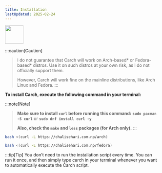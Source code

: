 ```yaml
---
title: Installation
lastUpdated: 2025-02-24
---
```



<img src="https://img.icons8.com/?size=80&id=v8LYQxpvZ4xX&format=png" width="60" />

:::caution[Caution]
> I do not guarantee that Carch will work on Arch-based* or Fedora-based* distros. Use it on such distros at your own risk, as I do not officially support them.
> 
> However, Carch will work fine on the mainline distributions, like Arch Linux and Fedora.
:::

**To install Carch, execute the following command in your terminal:**


:::note[Note]
> **Make sure to install `curl` before running this command:** **`sudo pacman -S curl`** or **`sudo dnf install curl -y`**  
>
> **Also, check the `make` and `less` packages (for Arch only).**
:::


<Tabs syncKey="pkg">
<TabItem label="Arch">

```sh
bash <(curl -L https://chalisehari.com.np/arch)
```

</TabItem>
<TabItem label="Fedora">

```sh
bash <(curl -L https://chalisehari.com.np/fedora)
```

</TabItem>
</Tabs>

:::tip[Tip]
You don't need to run the installation script every time. You can run it once, and then simply type carch in your terminal whenever you want to automatically execute the Carch script.

